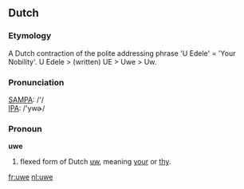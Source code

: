 {{see|Uwe}}

==Dutch==

===Etymology===
A Dutch contraction of the polite addressing phrase 'U Edele' = 'Your Nobility'.
U Edele > (written) UE > Uwe > Uw.

===Pronunciation===
[[w:SAMPA|SAMPA]]: /'/<br>
[[w:IPA|IPA]]: /'ywɚ/

===Pronoun===
'''uwe'''
# flexed form of Dutch [[uw]], meaning [[your]] or [[thy]].

[[fr:uwe]]
[[nl:uwe]]